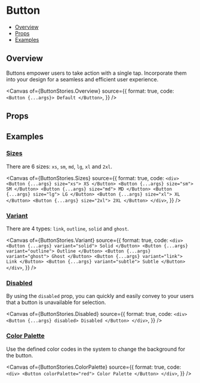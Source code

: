 # Button


<Meta of={ButtonStories} />

- [Overview](#overview)
- [Props](#props)
- [Examples](#examples)

## Overview

Buttons empower users to take action with a single tap. Incorporate them into your design for a seamless and efficient user experience.

<Canvas
  of={ButtonStories.Overview}
  source={{
    format: true,
    code: `
      <Button {...args}>
        Default
      </Button>`,
  }}
/>

## Props

<Controls />

## Examples

### [Sizes](#button-sizes)

There are 6 sizes: `xs`, `sm`, `md`, `lg`, `xl` and `2xl`.

<Canvas
  of={ButtonStories.Sizes}
  source={{
    format: true,
    code: `
      <div>
        <Button {...args} size="xs">
          XS
        </Button>
        <Button {...args} size="sm">
          SM
        </Button>
        <Button {...args} size="md">
          MD
        </Button>
        <Button {...args} size="lg">
          LG
        </Button>
        <Button {...args} size="xl">
          XL
        </Button>
        <Button {...args} size="2xl">
          2XL
        </Button>
      </div>
    `,
  }}
/>

### [Variant](#button-variant)

There are 4 types: `link`, `outline`, `solid` and `ghost`.

<Canvas
  of={ButtonStories.Variant}
  source={{
    format: true,
    code: `
      <div>
        <Button {...args} variant="solid">
          Solid
        </Button>
        <Button {...args} variant="outline">
          Outline
        </Button>
        <Button {...args} variant="ghost">
          Ghost
        </Button>
        <Button {...args} variant="link">
          Link
        </Button>
        <Button {...args} variant="subtle">
          Subtle
        </Button>
      </div>
    `,
  }}
/>

### [Disabled](#button-disabled)

By using the `disabled` prop, you can quickly and easily convey to your users that a button is unavailable for selection.

<Canvas
  of={ButtonStories.Disabled}
  source={{
    format: true,
    code: `
      <div>
        <Button {...args} disabled>
          Disabled
        </Button>
      </div>
    `,
  }}
/>

### [Color Palette](#button-color)

Use the defined color codes in the system to change the background for the button.

<Canvas
  of={ButtonStories.ColorPalette}
  source={{
    format: true,
    code: `
      <div>
        <Button colorPalette="red">
          Color Palette
        </Button>
      </div>
    `,
  }}
/>
